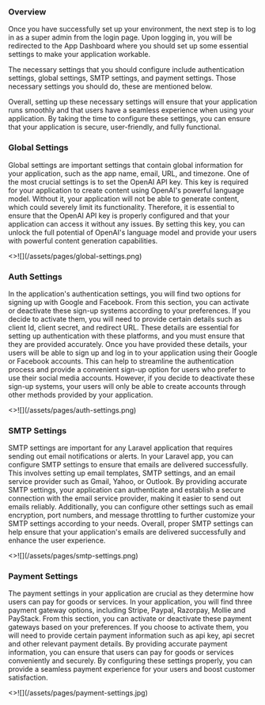 ### Overview

<p className="mt-4">
  Once you have successfully set up your environment, the next step is to log in
  as a super admin from the login page. Upon logging in, you will be redirected
  to the App Dashboard where you should set up some essential settings to make
  your application workable.
</p>

<p className="my-4">
  The necessary settings that you should configure include authentication
  settings, global settings, SMTP settings, and payment settings. Those
  necessary settings you should do, these are mentioned below.
</p>

<p className="mb-6">
  Overall, setting up these necessary settings will ensure that your application
  runs smoothly and that users have a seamless experience when using your
  application. By taking the time to configure these settings, you can ensure
  that your application is secure, user-friendly, and fully functional.
</p>

### Global Settings


<p className="my-4">
  Global settings are important settings that contain global information for
  your application, such as the app name, email, URL, and timezone. One of the
  most crucial settings is to set the OpenAI API key. This key is required for
  your application to create content using OpenAI's powerful language model.
  Without it, your application will not be able to generate content, which could
  severely limit its functionality. Therefore, it is essential to ensure that
  the OpenAI API key is properly configured and that your application can access
  it without any issues. By setting this key, you can unlock the full potential
  of OpenAI's language model and provide your users with powerful content
  generation capabilities.
</p>

<Card image>
  <>![](/assets/pages/global-settings.png)</>
</Card>

### Auth Settings

<p className="my-4">
  In the application's authentication settings, you will find two options for
  signing up with Google and Facebook. From this section, you can activate or
  deactivate these sign-up systems according to your preferences. If you decide
  to activate them, you will need to provide certain details such as client Id,
  client secret, and redirect URL. These details are essential for setting up
  authentication with these platforms, and you must ensure that they are
  provided accurately. Once you have provided these details, your users will be
  able to sign up and log in to your application using their Google or Facebook
  accounts. This can help to streamline the authentication process and provide a
  convenient sign-up option for users who prefer to use their social media
  accounts. However, if you decide to deactivate these sign-up systems, your
  users will only be able to create accounts through other methods provided by
  your application.
</p>

<Card image>
  <>![](/assets/pages/auth-settings.png)</>
</Card>

### SMTP Settings

<p className="my-4">
  SMTP settings are important for any Laravel application that requires sending
  out email notifications or alerts. In your Laravel app, you can configure SMTP
  settings to ensure that emails are delivered successfully. This involves
  setting up email templates, SMTP settings, and an email service provider such
  as Gmail, Yahoo, or Outlook. By providing accurate SMTP settings, your
  application can authenticate and establish a secure connection with the email
  service provider, making it easier to send out emails reliably. Additionally,
  you can configure other settings such as email encryption, port numbers, and
  message throttling to further customize your SMTP settings according to your
  needs. Overall, proper SMTP settings can help ensure that your application's
  emails are delivered successfully and enhance the user experience.
</p>

<Card image>
  <>![](/assets/pages/smtp-settings.png)</>
</Card>

### Payment Settings

<p className="mt-6 mb-3">
  The payment settings in your application are crucial as they determine how
  users can pay for goods or services. In your application, you will find three
  payment gateway options, including Stripe, Paypal, Razorpay, Mollie and
  PayStack. From this section, you can activate or deactivate these payment
  gateways based on your preferences. If you choose to activate them, you will
  need to provide certain payment information such as api key, api secret and
  other relevant payment details. By providing accurate payment information, you
  can ensure that users can pay for goods or services conveniently and securely.
  By configuring these settings properly, you can provide a seamless payment
  experience for your users and boost customer satisfaction.
</p>

<Card image>
  <>![](/assets/pages/payment-settings.jpg)</>
</Card>
